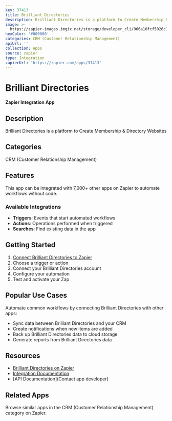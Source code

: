 ```yaml
---
key: 37413
title: Brilliant Directories
description: Brilliant Directories is a platform to Create Membership & Directory Websites
image: >-
  https://zapier-images.imgix.net/storage/developer_cli/966a10fcf5026c1112c172e15f6d8abc.png?auto=format%2Ccompress&ixlib=python-3.0.0&q=50
hexColor: '#000000'
categories: CRM (Customer Relationship Management)
apiUrl: ''
collection: Apps
source: zapier
type: Integration
zapierUrl: 'https://zapier.com/apps/37413'
---
```

# Brilliant Directories

**Zapier Integration App**

## Description

Brilliant Directories is a platform to Create Membership & Directory Websites

## Categories

CRM (Customer Relationship Management)

## Features

This app can be integrated with 7,000+ other apps on Zapier to automate workflows without code.

### Available Integrations

- **Triggers**: Events that start automated workflows
- **Actions**: Operations performed when triggered
- **Searches**: Find existing data in the app

## Getting Started

1. [Connect Brilliant Directories to Zapier](https://zapier.com/apps/37413)
2. Choose a trigger or action
3. Connect your Brilliant Directories account
4. Configure your automation
5. Test and activate your Zap

## Popular Use Cases

Automate common workflows by connecting Brilliant Directories with other apps:

- Sync data between Brilliant Directories and your CRM
- Create notifications when new items are added
- Back up Brilliant Directories data to cloud storage
- Generate reports from Brilliant Directories data

## Resources

- [Brilliant Directories on Zapier](https://zapier.com/apps/37413)
- [Integration Documentation](https://zapier.com/apps/37413/integrations)
- [API Documentation](Contact app developer)

## Related Apps

Browse similar apps in the CRM (Customer Relationship Management) category on Zapier.

